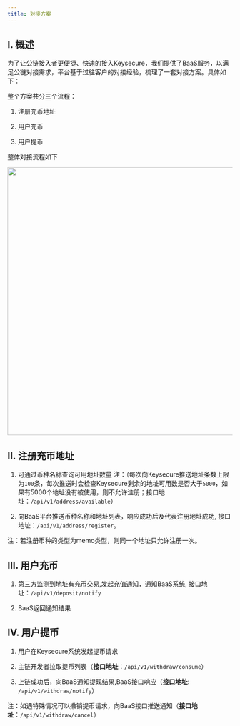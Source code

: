 ---
title: 对接方案
---

## I. 概述

为了让公链接入者更便捷、快速的接入Keysecure，我们提供了BaaS服务，以满足公链对接需求，平台基于过往客户的对接经验，梳理了一套对接方案。具体如下：

整个方案共分三个流程：

1. 注册充币地址

2. 用户充币

3. 用户提币

整体对接流程如下

<div className="w-full flex items-center justify-center">
    <img src="/images/apis/bass-flow_cn.png" width="600"/>
</div>

## II. 注册充币地址

1. 可通过币种名称查询可用地址数量 注：（每次向Keysecure推送地址条数上限为`100`条，每次推送时会检查Keysecure剩余的地址可用数是否大于`5000`，如果有5000个地址没有被使用，则不允许注册；接口地址：`/api/v1/address/available`）

2. 向BaaS平台推送币种名称和地址列表，响应成功后及代表注册地址成功, 接口地址：`/api/v1/address/register`。

注：若注册币种的类型为memo类型，则同一个地址只允许注册一次。

## III. 用户充币

1. 第三方监测到地址有充币交易,发起充值通知，通知BaaS系统,  接口地址：`/api/v1/deposit/notify`

2. BaaS返回通知结果

## IV. 用户提币

1. 用户在Keysecure系统发起提币请求

2. 主链开发者拉取提币列表（**接口地址**：`/api/v1/withdraw/consume`）

3. 上链成功后，向BaaS通知提现结果,BaaS接口响应（**接口地址**: `/api/v1/withdraw/notify`）

注：如遇特殊情况可以撤销提币请求，向BaaS接口推送通知（**接口地址**：`/api/v1/withdraw/cancel`）